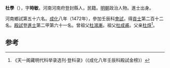 '''杜學'''（{{bd|1439年||？}}），字'''時敏'''，河南河南府登封縣人，民籍。[[明朝|明朝]]政治人物。進士出身。

河南鄉試第五十六名。[[成化|成化]]八年（1472年），參加壬辰科[[會試|會試]]，得[[貢士|貢士]]第二百十二名。[[殿試|殿試]]登[[進士|進士]]第二甲第六十一名。曾祖父[[杜鴻漸|杜鴻漸]]。祖父[[杜成甫|杜成甫]]。父亲[[杜焞|杜焞]]<ref>《天一阁藏明代科举录选刊·登科录》（《成化八年壬辰科殿試金榜》）</ref>。

==参考==
{{reflist}}
{{明朝人物小作品}}
{{成化八年壬辰科殿試金榜}}
